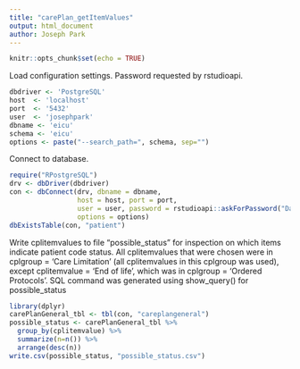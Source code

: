 ```yaml
---
title: "carePlan_getItemValues"
output: html_document
author: Joseph Park
---
```


```r
knitr::opts_chunk$set(echo = TRUE)
```

Load configuration settings. Password requested by rstudioapi.

```r
dbdriver <- 'PostgreSQL'
host  <- 'localhost'
port  <- '5432'
user  <- 'josephpark'
dbname <- 'eicu'
schema <- 'eicu'
options <- paste("--search_path=", schema, sep="")
```

Connect to database.

```r
require("RPostgreSQL")
drv <- dbDriver(dbdriver)
con <- dbConnect(drv, dbname = dbname,
                 host = host, port = port,
                 user = user, password = rstudioapi::askForPassword("Database password"),
                 options = options)
dbExistsTable(con, "patient")
```

Write cplitemvalues to file "possible_status" for inspection on which items indicate patient code status.
All cplitemvalues that were chosen were in cplgroup = 'Care Limitation' (all cplitemvalues in this cplgroup was used),
  except cplitemvalue = 'End of life', which was in cplgroup = 'Ordered Protocols'.
SQL command was generated using show_query() for possible_status

```r
library(dplyr)
carePlanGeneral_tbl <- tbl(con, "careplangeneral")
possible_status <- carePlanGeneral_tbl %>% 
  group_by(cplitemvalue) %>%
  summarize(n=n()) %>%
  arrange(desc(n))
write.csv(possible_status, "possible_status.csv")
```
